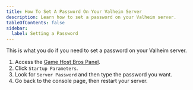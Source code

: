 ```yaml
---
title: How To Set A Password On Your Valheim Server
description: Learn how to set a password on your Valheim server.
tableOfContents: false
sidebar:
  label: Setting a Password
---
```


This is what you do if you need to set a password on your Valheim server.

1. Access the [Game Host Bros Panel](https://panel.gamehostbros.com/).
2. Click `Startup Parameters`.
3. Look for `Server Password` and then type the password you want.
4. Go back to the console page, then restart your server.